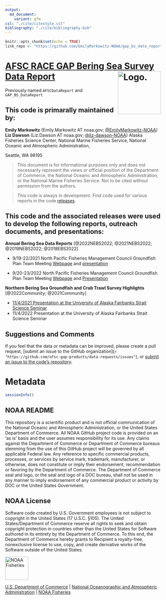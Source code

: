 ```yaml
---
output: 
  md_document: 
    variant: gfm
csl: "./cite/citestyle.csl"
bibliography: "./cite/bibliography.bib"
---
```


```r
knitr::opts_chunk$set(echo = TRUE)
link_repo <- "https://github.com/EmilyMarkowitz-NOAA/gap_bs_data_report"
```

<!-- README.md is generated from README.Rmd. Please edit that file -->

# [AFSC RACE GAP Bering Sea Survey Data Report](%60r%20link_repo%60) <img src="https://avatars.githubusercontent.com/u/91760178?s=96&amp;v=4" alt="Logo." align="right" width="139" height="139"/>

Previously named `AFSCDataReport` and `GAP_BS_DataReport`

## This code is primarally maintained by:

**Emily Markowitz** (Emily.Markowitz AT noaa.gov; [\@EmilyMarkowitz-NOAA](https://github.com/EmilyMarkowitz-NOAA))
**Liz Dawson** (Liz.Dawson AT noaa.gov; [\@liz-dawson-NOAA](https://github.com/liz-dawson-NOAA))
Alaska Fisheries Science Center,
National Marine Fisheries Service,
National Oceanic and Atmospheric Administration,

Seattle, WA 98195

> This document is for informational purposes only and does not necessarily represent the views or official position of the Department of Commerce, the National Oceanic and Atmospheric Administration, or the National Marine Fisheries Service. Not to be cited without permission from the authors.

> This code is always in development. Find code used for various reports in the code [releases](https://github.com/EmilyMarkowitz-NOAA/gap_bs_data_report/releases).

## This code and the associated releases were used to develop the following reports, outreach documents, and presentations:

<div id="refs"></div>

**Annual Bering Sea Data Reports** [@2022NEBS2022; @2021NEBS2022; @2019NEBS2022; @2018EBS2022]

 - 9/19-22/2021 North Pacific Fisheries Management Council Groundfish Plan Team Meeting [Webpage](https://meetings.npfmc.org/Meeting/Details/2427) and [presentation](https://meetings.npfmc.org/CommentReview/DownloadFile?p=f48aa839-fdd1-4000-a556-2a3aa4521d8b.pdf&fileName=2021_EBSsurvey%20PRESENTATION.pdf)

 - 9/20-23/2022 North Pacific Fisheries Management Council Groundfish Plan Team Meeting [Webpage](https://meetings.npfmc.org/Meeting/Details/2949) and [Presentation](https://meetings.npfmc.org/CommentReview/DownloadFile?p=02e397c4-a1cc-46eb-b2ae-1c3cc368e682.pdf&fileName=2022_EBSsurvey_planteam.pdf)

**Northern Bering Sea Groundfish and Crab Trawl Survey Highlights** [@2022Community; @2021Community]

 - [11/4/2021 Presentation at the University of Alaska Fairbanks Strait Science Seminar](https://youtu.be/putpYJtPRF8)
 - 11/4/2022 Presentation at the University of Alaska Fairbanks Strait Science Seminar

## Suggestions and Comments

If you feel that the data or metadata can be improved, please create a pull request, [submit an issue to the GitHub organization](`r "https://github.com/afsc-gap-products/data-requests/issues"`), or [submit an issue to the code's repository](%60r%20paste0(link_repo,%20%22/issues%22)%60).

# Metadata

```r
sessionInfo()
```

## NOAA README

This repository is a scientific product and is not official communication of the National Oceanic and Atmospheric Administration, or the United States Department of Commerce. All NOAA GitHub project code is provided on an ‘as is’ basis and the user assumes responsibility for its use. Any claims against the Department of Commerce or Department of Commerce bureaus stemming from the use of this GitHub project will be governed by all applicable Federal law. Any reference to specific commercial products, processes, or services by service mark, trademark, manufacturer, or otherwise, does not constitute or imply their endorsement, recommendation or favoring by the Department of Commerce. The Department of Commerce seal and logo, or the seal and logo of a DOC bureau, shall not be used in any manner to imply endorsement of any commercial product or activity by DOC or the United States Government.

## NOAA License

Software code created by U.S. Government employees is not subject to copyright in the United States (17 U.S.C. §105). The United States/Department of Commerce reserve all rights to seek and obtain copyright protection in countries other than the United States for Software authored in its entirety by the Department of Commerce. To this end, the Department of Commerce hereby grants to Recipient a royalty-free, nonexclusive license to use, copy, and create derivative works of the Software outside of the United States.

<img src="https://raw.githubusercontent.com/nmfs-general-modeling-tools/nmfspalette/main/man/figures/noaa-fisheries-rgb-2line-horizontal-small.png" alt="NOAA Fisheries" height="75"/>

[U.S. Department of Commerce](https://www.commerce.gov/) \| [National Oceanographic and Atmospheric Administration](https://www.noaa.gov) \| [NOAA Fisheries](https://www.fisheries.noaa.gov/)
